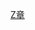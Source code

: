 {{Navbox
|name = 章含之家族
|title = [[章含之]]家族
|state = {{{state<includeonly>|collapsed</includeonly>}}}
|below = 
|list1 =
<br />
<center>
{{familytree/start}}
{{familytree |||||grandfather|grandfather=[[陈调元]]}}
{{familytree ||||||!}}
{{familytree |||||father|y|mother| | |foster father|father=陈度|mother=谈雪卿|foster father=[[章士钊]]}}
{{familytree ||||||||)|-|-|-|-|-|-|'}}
{{familytree |||1st|y|zhang|~|2nd|zhang=[[章含之]]|1st=[[洪君彦]]|2nd=[[乔冠华]]}}
{{familytree ||||||!}}
{{familytree |1st|~|daughter|~|2nd||3rd||4th|daughter=[[洪晃]]|1st=Andrew|2nd=[[陈凯歌]]|3rd=彭赛|4th=杨小平}}
{{familytree |||||:||L|~|~|~|~|~|~|J|||:}}
{{familytree |||||L|~|~|~|~|~|~|~|~|~|~|~|J}}
{{familytree/end}}
<br />
}}<noinclude>
[[Category:中国家族模板|Z章]]
</noinclude>